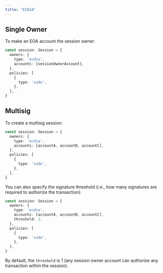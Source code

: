 ```yaml
---
title: "ECDSA"
---
```


## Single Owner

To make an EOA account the session owner:

```ts {2-5}
const session: Session = {
  owners: {
    type: 'ecdsa',
    accounts: [sessionOwnerAccount],
  },
  policies: [
    {
      type: 'sudo',
    },
  ],
}
```

## Multisig

To create a multisig session:

```ts {4}
const session: Session = {
  owners: {
    type: 'ecdsa',
    accounts: [accountA, accountB, accountC],
  },
  policies: [
    {
      type: 'sudo',
    },
  ],
}
```

You can also specify the signature threshold (i.e., how many signatures are required to authorize the transaction):

```ts {5}
const session: Session = {
  owners: {
    type: 'ecdsa',
    accounts: [accountA, accountB, accountC],
    threshold: 2,
  },
  policies: [
    {
      type: 'sudo',
    },
  ],
}
```

By default, the `threshold` is 1 (any session owner account can authorize any transaction within the session).
